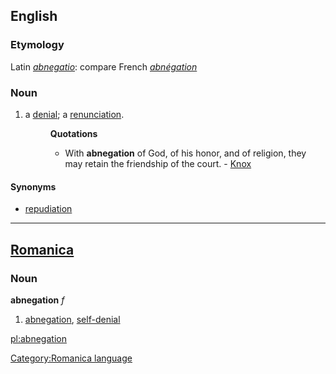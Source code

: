 ==English==
===Etymology===
Latin ''[[abnegatio]]'': compare French ''[[abnégation]]''

===Noun===
#a [[denial]]; a [[renunciation]].
#:'''Quotations'''
#:*With '''abnegation''' of God, of his honor, and of religion, they may retain the friendship of the court. - [[Knox]]

====Synonyms====
*[[repudiation]]

----

==[[Romanica]]==
[[Category:Romanica language]]
===Noun===
<b>abnegation</b> ''f''
#[[abnegation]], [[self-denial]]

[[pl:abnegation]]